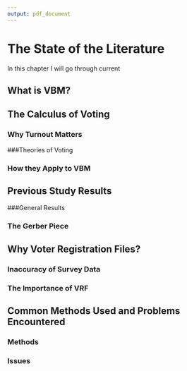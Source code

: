 ```yaml
---
output: pdf_document
---
```

<!--
The {#rmd-basics} text after the chapter declaration will allow us to link throughout the document back to the beginning of Chapter 1.  These labels will automatically be generated (if not specified) by changing the spaces to hyphens and capital letters to lowercase.  Look for the reference to this label at the beginning of Chapter 2.
-->

# The State of the Literature {#rmd-basics}

In this chapter I will go through current 

## What is VBM?

## The Calculus of Voting

### Why Turnout Matters

###Theories of Voting

### How they Apply to VBM

## Previous Study Results

###General Results

### The Gerber Piece

## Why Voter Registration Files?

### Inaccuracy of Survey Data

### The Importance of VRF

## Common Methods Used and Problems Encountered

### Methods

### Issues


